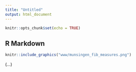 ```yaml
---
title: "Untitled"
output: html_document
---
```


```r
knitr::opts_chunk$set(echo = TRUE)
```

## R Markdown


```r
knitr::include_graphics("www/munsingen_fib_measures.png") 
```

(...)
